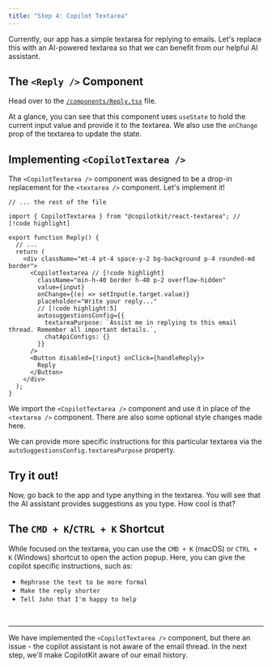 ```yaml
---
title: "Step 4: Copilot Textarea"
---
```


Currently, our app has a simple textarea for replying to emails. Let's replace this with an AI-powered textarea so that we can benefit from our helpful AI assistant.

## The `<Reply />` Component

Head over to the [`/components/Reply.tsx`](https://github.com/CopilotKit/example-textarea/blob/base-start-here/components/Reply.tsx) file.

At a glance, you can see that this component uses `useState` to hold the current input value and provide it to the textarea. We also use the `onChange` prop of the textarea to update the state.

## Implementing `<CopilotTextarea />`

The `<CopilotTextarea />` component was designed to be a drop-in replacement for the `<textarea />` component. Let's implement it!

```tsx title="components/Reply.tsx"
// ... the rest of the file

import { CopilotTextarea } from "@copilotkit/react-textarea"; // [!code highlight]

export function Reply() {
  // ...
  return (
    <div className="mt-4 pt-4 space-y-2 bg-background p-4 rounded-md border">
      <CopilotTextarea // [!code highlight]
        className="min-h-40 border h-40 p-2 overflow-hidden"
        value={input}
        onChange={(e) => setInput(e.target.value)}
        placeholder="Write your reply..."
        // [!code highlight:5]
        autosuggestionsConfig={{
          textareaPurpose: `Assist me in replying to this email thread. Remember all important details.`,
          chatApiConfigs: {}
        }}
      />
      <Button disabled={!input} onClick={handleReply}>
        Reply
      </Button>
    </div>
  );
}
```

We import the `<CopilotTextarea />` component and use it in place of the `<textarea />` component. There are also some optional style changes made here.

We can provide more specific instructions for this particular textarea via the `autoSuggestionsConfig.textareaPurpose` property.

## Try it out!

Now, go back to the app and type anything in the textarea. You will see that the AI assistant provides suggestions as you type. How cool is that?

## The `CMD + K`/`CTRL + K` Shortcut

While focused on the textarea, you can use the `CMD + K` (macOS) or `CTRL + K` (Windows) shortcut to open the action popup. Here, you can give the copilot specific instructions, such as:

- `Rephrase the text to be more formal`
- `Make the reply shorter`
- `Tell John that I'm happy to help`

<br />
<hr />

We have implemented the `<CopilotTextarea />` component, but there an issue - the copilot assistant is not aware of the email thread. In the next step, we'll make CopilotKit aware of our email history.
